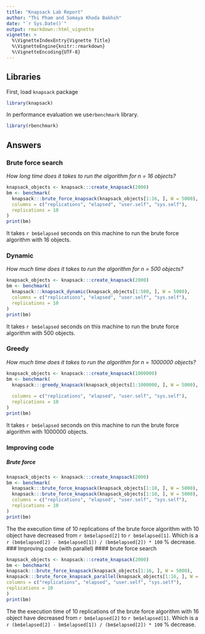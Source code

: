 ```yaml
---
title: "Knapsack Lab Report"
author: "Thi Pham and Somaya Khoda Bakhsh"
date: "`r Sys.Date()`"
output: rmarkdown::html_vignette
vignette: >
  %\VignetteIndexEntry{Vignette Title}
  %\VignetteEngine{knitr::rmarkdown}
  %\VignetteEncoding{UTF-8}
---
```


## Libraries
First, load `knapsack` package
```r
library(knapsack)
```

In performance evaluation we use`rbenchmark` library.
```r
library(rbenchmark)
```

## Answers

### Brute force search


_How long time does it takes to run the algorithm for n = 16 objects?_

```r
knapsack_objects <- knapsack:::create_knapsack(2000)
bm <- benchmark(
  knapsack:::brute_force_knapsack(knapsack_objects[1:16, ], W = 5000),
  columns = c("replications", "elapsed", "user.self", "sys.self"),
  replications = 10
)
print(bm)
```
It takes `r bm$elapsed` seconds on this machine to run the brute force algorithm with 16 objects.


### Dynamic

_How much time does it takes to run the algorithm for n = 500 objects?_

```r
knapsack_objects <- knapsack:::create_knapsack(2000)
bm <- benchmark(
  knapsack:::knapsack_dynamic(knapsack_objects[1:500, ], W = 5000),
  columns = c("replications", "elapsed", "user.self", "sys.self"),
  replications = 10
)
print(bm)
```

It takes `r bm$elapsed` seconds on this machine to run the brute force algorithm with 500 objects.


### Greedy

_How much time does it takes to run the algorithm for n = 1000000 objects?_

```r
knapsack_objects <- knapsack:::create_knapsack(1000000)
bm <- benchmark(
  knapsack:::greedy_knapsack(knapsack_objects[1:1000000, ], W = 5000),
  
  columns = c("replications", "elapsed", "user.self", "sys.self"),
  replications = 10
)
print(bm)
```

It takes `r bm$elapsed` seconds on this machine to run the brute force algorithm with 1000000 objects.


### Improving code
##### Brute force

```r
knapsack_objects <- knapsack:::create_knapsack(2000)
bm <- benchmark(
  knapsack:::brute_force_knapsack(knapsack_objects[1:10, ], W = 5000),
  knapsack:::brute_force_knapsack(knapsack_objects[1:10, ], W = 5000), 
  columns = c("replications", "elapsed", "user.self", "sys.self"),
  replications = 10
)
print(bm)
```

The the execution time of 10 replications of the brute force algorithm with 10 object have decreased from `r bm$elapsed[2]` to `r bm$elapsed[1]`. Which is a `r (bm$elapsed[2] - bm$elapsed[1]) / (bm$elapsed[2]) * 100` % decrease.
### Improving code (with parallel)
#### brute force search

```r
knapsack_objects <- knapsack:::create_knapsack(2000)
bm <- benchmark(
knapsack:::brute_force_knapsack(knapsack_objects[1:16, ], W = 5000),
knapsack:::brute_force_knapsack_parallel(knapsack_objects[1:16, ], W = 5000), 
columns = c("replications", "elapsed", "user.self", "sys.self"),
replications = 10
)
print(bm)
```
The the execution time of 10 replications of the brute force algorithm with 16 object have decreased from `r bm$elapsed[2]` to `r bm$elapsed[1]`. Which is a `r (bm$elapsed[2] - bm$elapsed[1]) / (bm$elapsed[2]) * 100` % decrease.
